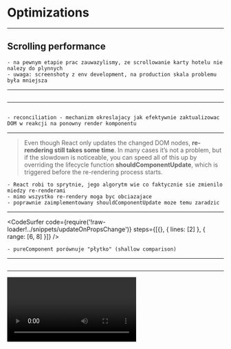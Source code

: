 
# Optimizations

---

## Scrolling performance

```notes
- na pewnym etapie prac zauwazylismy, ze scrollowanie karty hotelu nie nalezy do plynnych
- uwaga: screenshoty z env development, na production skala problemu była mniejsza
```

---

<Image name="scrolling-before" />

---

<Image name="reconciliation" />

```notes
- reconciliation - mechanizm okreslajacy jak efektywnie zaktualizowac DOM w reakcji na ponowny render komponentu
```

---

> Even though React only updates the changed DOM nodes, **re-rendering still
> takes some time**. In many cases it’s not a problem, but if the slowdown is
> noticeable, you can speed all of this up by overriding the lifecycle function
> **shouldComponentUpdate**, which is triggered before the re-rendering process
> starts.

```notes
- React robi to sprytnie, jego algorytm wie co faktycznie sie zmienilo miedzy re-renderami
- mimo wszystko re-rendery moga byc obciazajace
- poprawnie zaimplementowany shouldComponentUpdate moze temu zaradzic
```

---

<CodeSurfer
  code={require('!raw-loader!../snippets/updateOnPropsChange')}
  steps={[{}, { lines: [2] }, { range: [6, 8] }]}
/>

```notes
- pureComponent porównuje "płytko" (shallow comparison)
```

---

<Image name="scrolling-after" />

---

<Video name="awesome" />

---

## Google PageSpeed Insights (Lighthouse)

---

<Image name="perf-before-psi" />

```notes
- od tego zaczelismy, wyniki byly bardzo rozchwiane - czasem nawet byl to 1 pkt
- glownym problemem - brak GZIPa
- skakanie tresci w trakcie ladowania
- ponad 4k node'ow w DOMie
```

---

<Image name="perf-before-gzip" />

```notes
- samo wlaczenie gzipa, wyniki rowniez rozne - od 37 do 43
- teraz najwiekszym problemem preload zapytan po kluczowe assety
- brak "leniwego wczytywania" obrazkow
- niewidoczne tresci do momentu wczytania fontu
```

---

<Image name="perf-after-gtm" />

```notes
- optymalizacje frontendowe + wlaczenie gzipa (bo powiedzmy sobie szczerze, to standard)
- wydzielilismy dodatkowe chunki i asynchroniczne je wczytujemy, lazy-load obrazkow, detekcja urzadzenia na serwerze, renderowanie komponentow pod ten typ urzadzenia, ponowne sprawdzenie juz na kliencie (gdyby detekcja na serwerze nas zawiodla)
- nic nie skacze na pierwszym foldzie podczas ladowania
- tresci widoczne od samego poczatku (font-display: swap)
- korzystamy z tagu <link rel="preload", ktory umieszczono wysoko w headzie sprawia ze przegladarka pobiera okreslone zasoby z najwyzszym priorytetem nawet zanim parsujac DOM natrafi na nie
- pozostaje najwiekszym problemem - czas wykonywania skryptow, naglowki cache'owania zasobow
```

---

<Image name="chunks" />

---

<Image name="perf-after-nogtm" />

---

<Video name="progress" />
